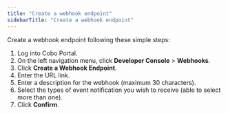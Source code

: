 ```yaml
---
title: "Create a webhook endpoint"
sidebarTitle: "Create a webhook endpoint"
---
```


Create a webhook endpoint following these simple steps:

1. Log into Cobo Portal.
2. On the left navigation menu, click **Developer Console** > **Webhooks**.
3. Click **Create a Webhook Endpoint**.
4. Enter the URL link.
5. Enter a description for the webhook (maximum 30 characters).
6. Select the types of event notification you wish to receive (able to select more than one).
7. Click **Confirm**.